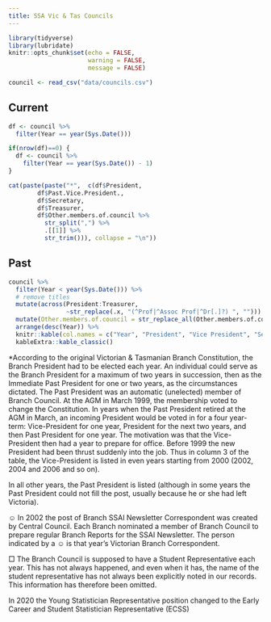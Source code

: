 ```yaml
---
title: SSA Vic & Tas Councils
---
```



```r
library(tidyverse)
library(lubridate)
knitr::opts_chunk$set(echo = FALSE,
                      warning = FALSE,
                      message = FALSE)

council <- read_csv("data/councils.csv")
```

## Current

```r
df <- council %>% 
  filter(Year == year(Sys.Date()))

if(nrow(df)==0) {
  df <- council %>% 
    filter(Year == year(Sys.Date()) - 1)
}

cat(paste(paste("*",  c(df$President, 
        df$Past.Vice.President., 
        df$Secretary, 
        df$Treasurer,
        df$Other.members.of.council %>% 
          str_split(",") %>% 
          .[[1]] %>% 
          str_trim())), collapse = "\n"))
```


## Past 


```r
council %>% 
  filter(Year < year(Sys.Date())) %>% 
  # remove titles
  mutate(across(President:Treasurer,
                ~str_replace(.x, "(^Prof|^Assoc Prof|^Dr[.]?) ", ""))) %>% 
  mutate(Other.members.of.council = str_replace_all(Other.members.of.council, "(Dr|Miss|Ms|Prof) ", " ")) %>% 
  arrange(desc(Year)) %>% 
  knitr::kable(col.names = c("Year", "President", "Vice President", "Secretary", "Treasurer", "Other members of council")) %>% 
  kableExtra::kable_classic()
```


\*According to the original Victorian & Tasmanian Branch Constitution, the Branch
President had to be elected each year. An individual could serve as the
Branch President for a maximum of two years in succession, then as the
Immediate Past President for one or two years, as the circumstances
dictated. The Past President was an automatic (unelected) member of
Branch Council. At the AGM in March 1999, the membership voted to change
the Constitution. In years when the Past President retired at the AGM in
March, an incoming President would be voted in for a four year-term:
Vice-President for one year, President for the next two years, and then
Past President for one year. The motivation was that the Vice-President
then had a year to prepare for office. Before 1999 the new President had
been thrust suddenly into the job. Thus in column 3 of the table, the
Vice-President is listed in even years starting from 2000 (2002, 2004
and 2006 and so on).

In all other years, the Past President is listed (although in some years
the Past President could not fill the post, usually because he or she
had left Victoria).

☺ In 2002 the post of Branch SSAI Newsletter Correspondent was created
by Central Council. Each Branch nominated a member of Branch Council
to prepare regular Branch Reports for the SSAI Newsletter. The person
indicated by a ☺ is that year’s Victorian Branch Correspondent.

□ The Branch Council is supposed to have a Student Representative each
year. This has not always happened, and even when it has, the name of
the student representative has not always been explicitly noted in our
records. This information has therefore been omitted.

In 2020 the Young Statistician Representative position changed to the
Early Career and Student Statistician Representative (ECSS)
